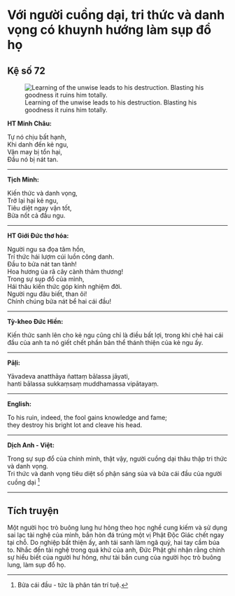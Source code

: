 # Với người cuồng dại, tri thức và danh vọng có khuynh hướng làm sụp đổ họ {- #voi-nguoi-cuong-dai-tri-thuc-va-danh-vong-co-khuynh-huong-lam-sup-do-ho}

## Kệ số 72 {- #ke-so-72}

![Learning of the unwise leads to his destruction. Blasting his goodness it ruins him totally.](images/kinh-phap-cu-ke-so-72-dhammapada-verse-72.jpg){fig-align="center" .lightbox}

**HT Minh Châu:**

Tự nó chịu bất hạnh,  
Khi danh đến kẻ ngu,  
Vận may bị tổn hại,  
Ðầu nó bị nát tan.  

<hr class="divider">

**Tịch Minh:**

Kiến thức và danh vọng,  
Trở lại hại kẻ ngu,  
Tiêu diệt ngay vận tốt,  
Bửa nốt cả đầu ngu.  

<hr class="divider">

**HT Giới Đức thơ hóa:**

Người ngu sa đọa tâm hồn,  
Trí thức hái lượm cúi luồn công danh.  
Ðầu to bửa nát tan tành!  
Hoa hương úa rã cây cành thảm thương!  
Trong sự sụp đổ của mình,  
Hái thâu kiến thức góp kinh nghiệm đời.  
Người ngu đâu biết, than ôi!  
Chính chúng bửa nát bể hai cái đầu!  

<hr class="divider">

**Tỳ-kheo Đức Hiền:**

Kiến thức sanh lên cho kẻ ngu cũng chỉ là điều bất lợi, trong khi chẻ hai cái đầu của anh ta nó giết chết phần bản thể thánh thiện của kẻ ngu ấy.

<hr class="divider">

**Pāḷi:**

Yāvadeva anatthāya ñattaṃ bālassa jāyati,  
hanti bālassa sukkaṃsaṃ muddhamassa vipātayaṃ.  

<hr class="divider">

**English:**

To his ruin, indeed, the fool gains knowledge and fame;  
they destroy his bright lot and cleave his head.  

<hr class="divider">

**Dịch Anh - Việt:**

Trong sự sụp đổ của chính mình, thật vậy, người cuồng dại thâu thập tri thức và danh vọng.  
Tri thức và danh vọng tiêu diệt số phận sáng sủa và bửa cái đầu của người cuồng dại [^1]

<hr class="divider">

## Tích truyện {- #tich-truyen}

Một người học trò buông lung hư hỏng theo học nghề cung kiếm và sử dụng sai lạc tài nghệ của mình, bắn hòn đá trúng một vị Phật Ðộc Giác chết ngay tại chỗ. Do nghiệp bất thiện ấy, anh tái sanh làm ngã quỷ, hai tay cầm búa to. Nhắc đến tài nghệ trong quá khứ của anh, Ðức Phật ghi nhận rằng chính sự hiểu biết của người hư hỏng, như tài bắn cung của người học trò buông lung, làm sụp đổ họ.

[^1]: Bửa cái đầu - tức là phân tán trí tuệ.